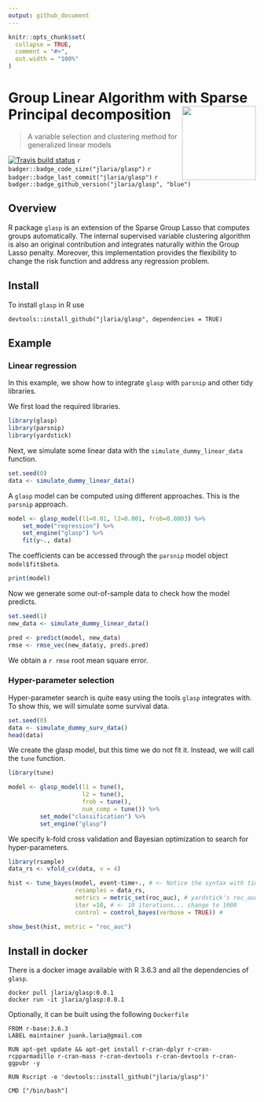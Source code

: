 ```yaml
--- 
output: github_document
---
```


<!-- README.md is generated from README.Rmd. Please edit that file -->

```r
knitr::opts_chunk$set(
  collapse = TRUE,
  comment = "#>",
  out.width = "100%"
)
```


# Group Linear Algorithm with Sparse Principal decomposition <img src="man/figures/glasp.png" align="right" width="150" />
> A variable selection and clustering method for generalized linear models

[![Travis build status](https://travis-ci.org/jlaria/glasp.svg?branch=master)](https://travis-ci.org/jlaria/glasp)
`r badger::badge_code_size("jlaria/glasp")`
`r badger::badge_last_commit("jlaria/glasp")`
`r badger::badge_github_version("jlaria/glasp", "blue")`

## Overview

R package `glasp` is an extension of the Sparse Group Lasso that computes groups automatically. The internal supervised variable clustering algorithm is also an original contribution and integrates naturally within the Group Lasso penalty. 
Moreover, this implementation provides the flexibility to change the risk function and address any regression problem.

## Install

To install `glasp` in R use

```
devtools::install_github("jlaria/glasp", dependencies = TRUE)
```

## Example

### Linear regression

In this example, we show how to integrate `glasp` with `parsnip` and other tidy libraries.

We first load the required libraries.

```r
library(glasp)
library(parsnip)
library(yardstick)
```

Next, we simulate some linear data with the `simulate_dummy_linear_data` function.

```r
set.seed(0)
data <- simulate_dummy_linear_data()
```

A `glasp` model can be computed using different approaches. This is the `parsnip` approach.

```r
model <- glasp_model(l1=0.01, l2=0.001, frob=0.0003) %>%
    set_mode("regression") %>%
    set_engine("glasp") %>%
    fit(y~., data)
```

The coefficients can be accessed through the `parsnip` model object `model$fit$beta`.

```r
print(model)
```

Now we generate some out-of-sample data to check how the model predicts.

```r
set.seed(1)
new_data <- simulate_dummy_linear_data()

pred <- predict(model, new_data)
rmse <- rmse_vec(new_data$y, pred$.pred)
```

We obtain a `r rmse` root mean square error.

### Hyper-parameter selection

Hyper-parameter search is quite easy using the tools `glasp` integrates with. To show this, we will simulate some survival data.

```r
set.seed(0)
data <- simulate_dummy_surv_data()
head(data)
```

We create the glasp model, but this time we do not fit it. Instead, we will call the `tune` function.

```r
library(tune)

model <- glasp_model(l1 = tune(), 
                     l2 = tune(),
                     frob = tune(), 
                     num_comp = tune()) %>%
         set_mode("classification") %>% 
         set_engine("glasp")
```

We specify k-fold cross validation and Bayesian optimization to search for hyper-parameters.

```r
library(rsample)
data_rs <- vfold_cv(data, v = 4)

hist <- tune_bayes(model, event~time+., # <- Notice the syntax with time in the right hand side 
                   resamples = data_rs,
                   metrics = metric_set(roc_auc), # yardstick's roc_auc
                   iter =10, # <- 10 iterations... change to 1000
                   control = control_bayes(verbose = TRUE)) # 

show_best(hist, metric = "roc_auc")
```


## Install in docker

There is a docker image available with R 3.6.3 and all the dependencies of `glasp`.

``` 
docker pull jlaria/glasp:0.0.1
docker run -it jlaria/glasp:0.0.1
```

Optionally, it can be built using the following `Dockerfile`

```
FROM r-base:3.6.3
LABEL maintainer juank.laria@gmail.com

RUN apt-get update && apt-get install r-cran-dplyr r-cran-rcpparmadillo r-cran-mass r-cran-devtools r-cran-devtools r-cran-ggpubr -y

RUN Rscript -e 'devtools::install_github("jlaria/glasp")'

CMD ["/bin/bash"]
```
